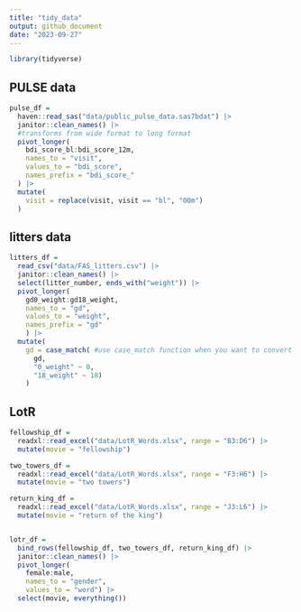 ```yaml
---
title: "tidy_data"
output: github_document
date: "2023-09-27"
---
```


```r
library(tidyverse)
```

## PULSE data

```r
pulse_df = 
  haven::read_sas("data/public_pulse_data.sas7bdat") |> 
  janitor::clean_names() |> 
  #transforms from wide format to long format
  pivot_longer(
    bdi_score_bl:bdi_score_12m,
    names_to = "visit",
    values_to = "bdi_score",
    names_prefix = "bdi_score_"
  ) |> 
  mutate(
    visit = replace(visit, visit == "bl", "00m")
  )
```

## litters data
```r
litters_df = 
  read_csv("data/FAS_litters.csv") |> 
  janitor::clean_names() |> 
  select(litter_number, ends_with("weight")) |> 
  pivot_longer(
    gd0_weight:gd18_weight,
    names_to = "gd",
    values_to = "weight",
    names_prefix = "gd"
    ) |> 
  mutate(
    gd = case_match( #use case_match function when you want to convert 2 more values at once
      gd,
      "0_weight" ~ 0,
      "18_weight" ~ 18)
    )

```



## LotR

```r
fellowship_df = 
  readxl::read_excel("data/LotR_Words.xlsx", range = "B3:D6") |> 
  mutate(movie = "fellowship")

two_towers_df = 
  readxl::read_excel("data/LotR_Words.xlsx", range = "F3:H6") |> 
  mutate(movie = "two towers")

return_king_df = 
  readxl::read_excel("data/LotR_Words.xlsx", range = "J3:L6") |> 
  mutate(movie = "return of the king")


lotr_df = 
  bind_rows(fellowship_df, two_towers_df, return_king_df) |> 
  janitor::clean_names() |> 
  pivot_longer(
    female:male,
    names_to = "gender",
    values_to = "word") |> 
  select(movie, everything())
  
```












